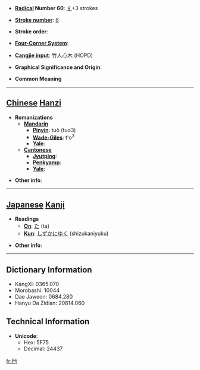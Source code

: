 * '''[[Wiktionary:Chinese radical index| Radical]] Number 60''': [[Wiktionary:Chinese radical index 彳|彳]]+3 strokes

* '''[[Wiktionary:Chinese total strokes index|Stroke number]]''': [[Wiktionary:Chinese total strokes index 6|6]]

* '''Stroke order''': 

* '''[[Wiktionary:Chinese four corner index|Four-Corner System]]''': 

* '''[[Wiktionary:Chinese Cangjie index|Cangjie input]]''': 竹人心木 (HOPD)

* '''Graphical Significance and Origin''': 

* '''Common Meaning'''

----

== [[Chinese]] [[Hanzi]] ==

* '''Romanizations'''
** '''[[Mandarin]]'''
*** '''[[Pinyin]]''': tuǒ (tuo3)
*** '''[[Wade-Giles]]''': t'o<sup>3</sup>
*** '''[[Yale]]''': 
** '''[[Cantonese]]'''
*** '''[[Jyutping]]''':
*** '''[[Penkyamp]]''': 
*** '''[[Yale]]''': 

* '''Other info''': 

----

== [[Japanese]] [[Kanji]] ==

* '''Readings'''
** '''[[On]]''': [[た]] (ta)
** '''[[Kun]]''': [[しずかにゆく]] (shizukaniyuku)

* '''Other info''':  

----

== Dictionary Information ==

* KangXi: 0365.070
* Morobashi: 10044
* Dae Jaweon: 0684.280
* Hanyu Da Zidian: 20814.060

== Technical Information ==

* '''Unicode''':
** Hex: 5F75
** Decimal: 24437

[[fr:彵]]